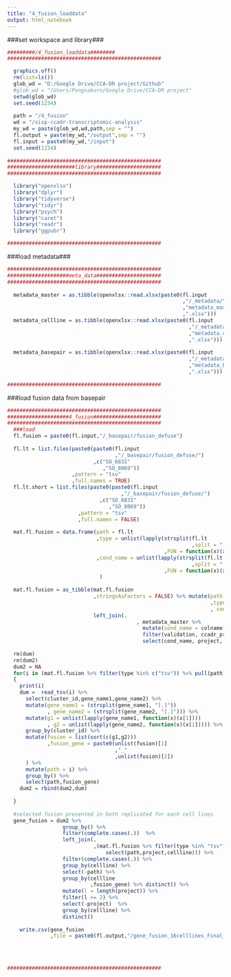 ```yaml
---
title: "4_fusion_loaddata"
output: html_notebook
---
```


###set workspace and library###
```r
#########/4_fusion_loaddata########
##################################################

  graphics.off()
  rm(list=ls())
  glob_wd = "D:/Google Drive/CCA-DR project/Github"
  #glob_wd = "/Users/Pongsakorn/Google Drive/CCA-DR project"
  setwd(glob_wd)
  set.seed(1234)
  
  path = "/4_fusion"
  wd = "/sisp-ccadr-transcriptomic-analysis"
  my_wd = paste(glob_wd,wd,path,sep = "")
  fl.output = paste(my_wd,"/output",sep = "")
  fl.input = paste0(my_wd,"/input")
  set.seed(1234)
  
##################################################  
######################library##################### 
##################################################  

  library("openxlsx")
  library("dplyr")
  library("tidyverse")
  library("tidyr")
  library("psych")
  library("caret")
  library("readr")
  library("ggpubr")

##################################################  
```

###load metadata###
```r
##################################################  
####################meta_data##################### 
##################################################  
  
  metadata_master = as.tibble(openxlsx::read.xlsx(paste0(fl.input
                                                         ,"/_metadata/"
                                                         ,"metadata_master"
                                                         ,".xlsx")))
  metadata_cellline = as.tibble(openxlsx::read.xlsx(paste0(fl.input
                                                           ,"/_metadata/"
                                                           ,"metadata_cellline"
                                                           ,".xlsx")))
  
  metadata_basepair = as.tibble(openxlsx::read.xlsx(paste0(fl.input
                                                           ,"/_metadata/"
                                                           ,"metadata_basepair"
                                                           ,".xlsx")))
  
################################################## 
```


###load fusion data from basepair
```r
##################################################  
####################4_fusion######################
##################################################  
  ###load
  fl.fusion = paste0(fl.input,"/_basepair/fusion_defuse")
  
  fl.lt = list.files(paste0(paste0(fl.input
                                   ,"/_basepair/fusion_defuse/")
                            ,c("SO_6831"
                               ,"SO_8069"))
                     ,pattern = "tsv"
                     ,full.names = TRUE)
  fl.lt.short = list.files(paste0(paste0(fl.input
                                     ,"/_basepair/fusion_defuse/")
                              ,c("SO_6831"
                                 ,"SO_8069"))
                       ,pattern = "tsv"
                       ,full.names = FALSE)
  
  mat.fl.fusion = data.frame(path = fl.lt
                             ,type = unlist(lapply(strsplit(fl.lt
                                                            ,split = "[.]")
                                                   ,FUN = function(x)(x[[3]])))
                             ,cond_name = unlist(lapply(strsplit(fl.lt.short
                                                            ,split = "[.]")
                                                   ,FUN = function(x)(x[[1]])))
                              )
  
  mat.fl.fusion = as_tibble(mat.fl.fusion
                            ,stringsAsFactors = FALSE) %>% mutate(path = as.character(path)
                                                                  ,type = as.character(type)
                                                                  , cond_name = as.character(cond_name)) %>%
                            left_join(.
                                          , metadata_master %>% 
                                            mutate(cond_name = colname) %>%
                                            filter(validation, ccadr_project) %>% 
                                            select(cond_name, project, abbv_name, cellline))
  
  rm(dum)
  rm(dum2)
  dum2 = NA
  for(i in (mat.fl.fusion %>% filter(type %in% c("tsv")) %>% pull(path)))
  {
    print(i)
    dum =  read_tsv(i) %>% 
      select(cluster_id,gene_name1,gene_name2) %>% 
      mutate(gene_name1 = (strsplit(gene_name1, "[.]"))
             , gene_name2 = (strsplit(gene_name2, "[.]"))) %>% 
      mutate(g1 = unlist(lapply(gene_name1, function(x)(x[1])))
             , g2 = unlist(lapply(gene_name2, function(x)(x[1])))) %>%
      group_by(cluster_id) %>%
      mutate(fusion = list(sort(c(g1,g2)))
             ,fusion_gene = paste0(unlist(fusion)[1]
                                   ,"_"
                                   ,unlist(fusion)[2])
      ) %>%
      mutate(path = i) %>% 
      group_by() %>%
      select(path,fusion_gene)
    dum2 = rbind(dum2,dum)
    
  }
 
  #selected fusion presented in both replicated for each cell lines
  gene_fusion = dum2 %>% 
                  group_by() %>% 
                  filter(complete.cases(.))  %>% 
                  left_join(.
                            ,(mat.fl.fusion %>% filter(type %in% "tsv") %>%
                                select(path,project,cellline))) %>% 
                  filter(complete.cases(.)) %>% 
                  group_by(cellline) %>% 
                  select(-path) %>%
                  group_by(cellline
                           ,fusion_gene) %>% distinct() %>%
                  mutate(l = length(project)) %>%
                  filter(l >= 2) %>% 
                  select(-project)  %>% 
                  group_by(cellline) %>%
                  distinct()
                
    write.csv(gene_fusion
              ,file = paste0(fl.output,"/gene_fusion_16celllines_Final_",Sys.Date(),".csv"))
  
    
  
  
##################################################  
```

